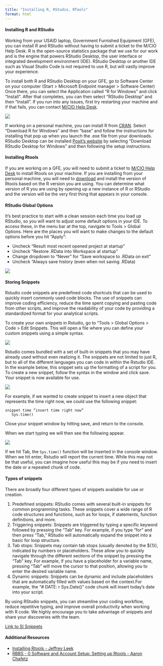 ```yaml
---
title: "Installing R, RStudio, RTools"
format: html
---
```


#### Installing R and RStudio

Working from your USAID laptop, Government Furnished Equipment (GFE), you can install R and RStudio without having to submit a ticket to the M/CIO Help Desk.
R is the open-source statistics package that we use for our work and is the engine that powers RStudio Desktop, the user interface or integrated development environment (IDE).
RStudio Desktop or another IDE such as Visual Studio Code is not required to use R, but will vastly improve your experience.

To install both R and RStudio Desktop on your GFE, go to Software Center on your computer (Start \> Microsoft Endpoint manager \> Software Center) Once there, you can select the Application called "R for Windows" and click "Install".
After that completes, you can then select "RStudio Desktop" and then "Install".
If you run into any issues, first try restarting your machine and if that fails, you can contact [M/CIO Help Desk](CIO-HELPDESK@usaid.gov).

![](images/r_setup-software-center_r.png){fig-alt="Software Center window with R and RStudio highlighted"}

If working on a personal machine, you can install R from [CRAN](https://cran.r-project.org/).
Select "Download R for Windows" and then "base" and follow the instructions for installing that pop up when you launch the .exe file from your downloads.
RStudio Desktop can be installed [Posit's website](https://posit.co/download/rstudio-desktop/) by selecting "Download RStudio Desktop for Windows" and then following the setup instructions.

#### Installing Rtools

If you are working on a GFE, you will need to submit a ticket to [M/CIO Help Desk](CIO-HELPDESK@usaid.gov) to install Rtools on your machine.
If you are installing from your personal machine, you will need to [download](https://cran.r-project.org/bin/windows/Rtools/) and install the version of Rtools based on the R version you are using.
You can determine what version of R you are using by opening up a new instance of R or RStudio and the version will be the very first thing that appears in your console.

#### RStudio Global Options

It's best practice to start with a clean session each time you load up RStudio, so you will want to adjust some default options in your IDE.
To access these, in the menu bar at the top, navigate to Tools \> Global Options.
Here are the places you will want to make changes to the default options before you hit "Apply":

  - Uncheck "Result most recent opened project at startup"
  - Uncheck "Restore .RData into Workspace at startup"
  - Change dropdown to "Never" for "Save workspace to .RData on exit"
  - Uncheck "Always save history (even when not saving .RData)

![](images/r_setup-global-options.png){fig-alt="RStudio Global Options menu with the items above changed"}

#### Storing Snippets

Rstudio code snippets are predefined code shortcuts that can be used to quickly insert commonly used code blocks.
The use of snippets can improve coding efficiency, reduce the time spent copying and pasting code from other scripts, and improve the readability of your code by providing a standardized format for your analytical scripts.

To create your own snippets in Rstudio, go to "Tools \> Global Options \> Code \> Edit Snippets. This will open a file where you can define your custom snippets using a simple syntax.

![](images/r_setup-snippets_global-options.png){fig-alt="RStudio Global Options highlighting where to access Snippets"}

Rstudio comes bundled with a set of built-in snippets that you may have already used without even realizing it.
The snippets are not limited to just R, but to all of the different languages you can code in within the Rstudio IDE. In the example below, this snippet sets up the formatting of a script for you.
To create a new snippet, follow the syntax in the window and click save.
Your snippet is now available for use.

![](images/r_setup-snippet-window.png){fig-alt="RStudio Snippet window showing user created setup"}

For example, if we wanted to create snippet to insert a new object that represents the time right now, we could use the following snippet:

```
snippet time “insert time right now”     
   Sys.time()
``` 

Close your snippet window by hitting save, and return to the console.

When we start typing we will then see the following appear.

![](images/r_setup-snippet_insert.png){fig-alt="RStudio Console window showing autofill of Snippet name"}

If we hit Tab, the `Sys.time()` function will be inserted in the console window.
When we hit enter, Rstudio will report the current time.
While this may not be that useful, you can imagine how useful this may be if you need to insert the date or a repeated chunk of code.

#### Types of snippets

There are broadly four different types of snippets available for use or creation.

  1) Predefined snippets: RStudio comes with several built-in snippets for common programming tasks. These snippets cover a wide range of R code structures and functions, such as for loops, if statements, function definitions, and more.
  1) Triggering snippets: Snippets are triggered by typing a specific keyword followed by pressing the "Tab" key. For example, if you type "for" and then press "Tab," RStudio will automatically expand the snippet into a basic for loop structure.
  1) Tab stops: Snippets may contain tab stops (usually denoted by the \${1}), indicated by numbers or placeholders. These allow you to quickly navigate through the different sections of the snippet by pressing the "Tab" key. For example, if you have a placeholder for a variable name, pressing "Tab" will move the cursor to that position, allowing you to enter the desired variable name.
  1) Dynamic snippets: Snippets can be dynamic and include placeholders that are automatically filled with values based on the context.For example, the "# DATE: r Sys.Date()" code chunk will insert today's date into your script.

By using RStudio snippets, you can streamline your coding workflow, reduce repetitive typing, and improve overall productivity when working with R code.
We highly encourage you to take advantage of snippets and share your discoveries with the team.

[Link to SI Snippets](https://gist.github.com/tessam30/fc775a2f917ea5d62de0f6724c4aeada)

#### Additional Resources

  - [Installing Rtools - Jeffrey Leek](http://jtleek.com/modules/01_DataScientistToolbox/02_10_rtools/#1)
  - [RBBS - 0 Software and Account Setup: Setting up Rtools - Aaron Chafetz](https://usaid-oha-si.github.io/corps/rbbs/2022/01/28/rbbs-0-setup.html)
